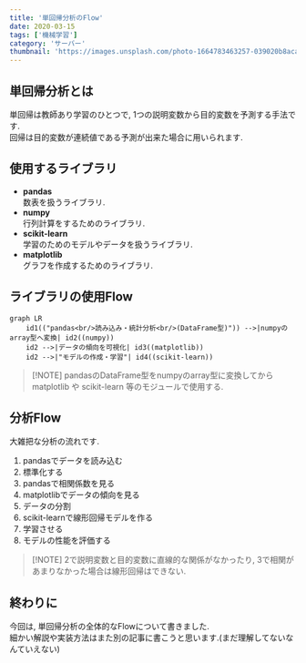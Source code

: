 ```yaml
---
title: '単回帰分析のFlow'
date: 2020-03-15
tags: ['機械学習']
category: 'サーバー'
thumbnail: 'https://images.unsplash.com/photo-1664783463257-039020b8acac?crop=entropy&cs=tinysrgb&fit=max&fm=jpg&ixid=MnwzNzQ1NzR8MHwxfHJhbmRvbXx8fHx8fHx8fDE2NjY1Mjk3OTg&ixlib=rb-4.0.3&q=80&w=1080'
---
```


## 単回帰分析とは

単回帰は教師あり学習のひとつで, 1つの説明変数から目的変数を予測する手法です.\
回帰は目的変数が連続値である予測が出来た場合に用いられます.

## 使用するライブラリ

- **pandas**\
  数表を扱うライブラリ.
- **numpy**\
  行列計算をするためのライブラリ.
- **scikit-learn**\
  学習のためのモデルやデータを扱うライブラリ.
- **matplotlib**\
  グラフを作成するためのライブラリ.

## ライブラリの使用Flow

```mermaid,autorun
graph LR
    id1(("pandas<br/>読み込み・統計分析<br/>(DataFrame型)")) -->|numpyのarray型へ変換| id2((numpy))
    id2 -->|データの傾向を可視化| id3((matplotlib))
    id2 -->|"モデルの作成・学習"| id4((scikit-learn))
```

> [!NOTE] pandasのDataFrame型をnumpyのarray型に変換してから matplotlib や scikit-learn
> 等のモジュールで使用する.

## 分析Flow

大雑把な分析の流れです.

1. pandasでデータを読み込む
2. 標準化する
3. pandasで相関係数を見る
4. matplotlibでデータの傾向を見る
5. データの分割
6. scikit-learnで線形回帰モデルを作る
7. 学習させる
8. モデルの性能を評価する

> [!NOTE] 2で説明変数と目的変数に直線的な関係がなかったり, 3で相関があまりなかった場合は線形回帰はできない.

## 終わりに

今回は, 単回帰分析の全体的なFlowについて書きました.\
細かい解説や実装方法はまた別の記事に書こうと思います.(まだ理解してないなんていえない)
